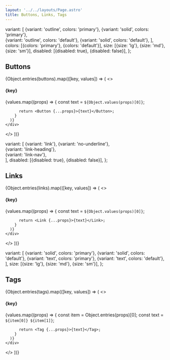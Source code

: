 ```yaml
---
layout: '../../layouts/Page.astro'
title: Buttons, Links, Tags
---
```



  variant: [
    {variant: 'outline', colors: 'primary'}, 
    {variant: 'solid', colors: 'primary'},  
    {variant: 'outline', colors: 'default'}, 
    {variant: 'solid', colors: 'default'},
  ],
  colors: [{colors: 'primary'}, {colors: 'default'}],
  size: [{size: 'lg'}, {size: 'md'}, {size: 'sm'}],
  disabled: [{disabled: true}, {disabled: false}],
};

## Buttons

{Object.entries(buttons).map(([key, values]) => (
  <>
    <h4>{key}</h4>
    <div class="flex items-center gap-4 flex-wrap">
      {values.map((props) => {
          const text = `${Object.values(props)[0]}`;
          
          return <Button {...props}>{text}</Button>;
        }
      )}
    </div>
  </>
))}

  variant: [
    {variant: 'link'}, 
    {variant: 'no-underline'},  
    {variant: 'link-heading'},  
    {variant: 'link-nav'},  
  ],
  disabled: [{disabled: true}, {disabled: false}],
};

## Links

{Object.entries(links).map(([key, values]) => (
  <>
    <h4>{key}</h4>
    <div class="flex items-center gap-4 flex-wrap">
      {values.map((props) => {
          const text = `${Object.values(props)[0]}`;
          
          return <Link {...props}>{text}</Link>;
        }
      )}
    </div>
  </>
))}

  variant: [
    {variant: 'solid', colors: 'primary'}, 
    {variant: 'solid', colors: 'default'}, 
    {variant: 'text', colors: 'primary'}, 
    {variant: 'text', colors: 'default'}, 
  ],
  size: [{size: 'lg'}, {size: 'md'}, {size: 'sm'}],
};

## Tags

{Object.entries(tags).map(([key, values]) => (
  <>
    <h4>{key}</h4>
    <div class="flex items-center gap-4 flex-wrap">
      {values.map((props) => {
          const item = Object.entries(props)[0];
          const text = `${item[0]} ${item[1]}`;
          
          return <Tag {...props}>{text}</Tag>;
        }
      )}
    </div>
  </>
))}
